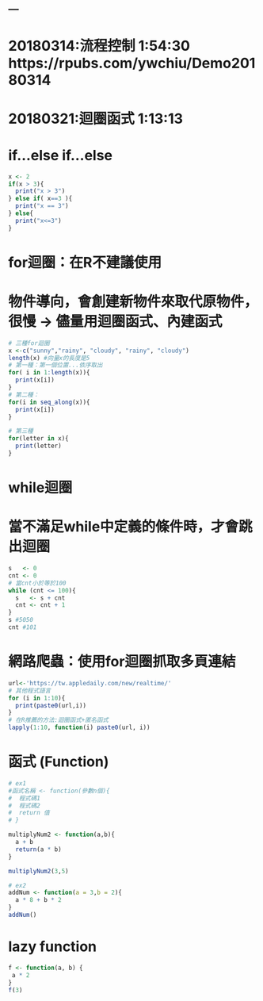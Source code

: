 ---
---
# 20180314:流程控制 1:54:30 https://rpubs.com/ywchiu/Demo20180314
# 20180321:迴圈函式 1:13:13

# if...else if...else
```{r}
x <- 2
if(x > 3){
  print("x > 3")
} else if( x==3 ){
  print("x == 3")
} else{
  print("x<=3")
}
```
# for迴圈：在R不建議使用
# 物件導向，會創建新物件來取代原物件，很慢 → 儘量用迴圈函式、內建函式
```{r}
# 三種for迴圈
x <-c("sunny","rainy", "cloudy", "rainy", "cloudy")
length(x) #向量x的長度是5
# 第一種：第一個位置...依序取出
for( i in 1:length(x)){
  print(x[i])
}
# 第二種：
for(i in seq_along(x)){
  print(x[i])
}

# 第三種
for(letter in x){
  print(letter)
}

```
# while迴圈
# 當不滿足while中定義的條件時，才會跳出迴圈
```{r}
s   <- 0 
cnt <- 0
# 當cnt小於等於100
while (cnt <= 100){
  s   <- s + cnt 
  cnt <- cnt + 1
}
s #5050
cnt #101
```
# 網路爬蟲：使用for迴圈抓取多頁連結
```{r}
url<-'https://tw.appledaily.com/new/realtime/'
# 其他程式語言
for (i in 1:10){
  print(paste0(url,i))
}
# 在R推薦的方法:迴圈函式+匿名函式
lapply(1:10, function(i) paste0(url, i))
```
# 函式 (Function)
```{r}
# ex1
#函式名稱 <- function(參數n個){
#  程式碼1
#  程式碼2
#  return 值
# }

multiplyNum2 <- function(a,b){
  a + b
  return(a * b)
}

multiplyNum2(3,5)

# ex2
addNum <- function(a = 3,b = 2){
  a * 8 + b * 2
}
addNum()
```
# lazy function
```{r}
f <- function(a, b) {
 a * 2
}
f(3)

```













